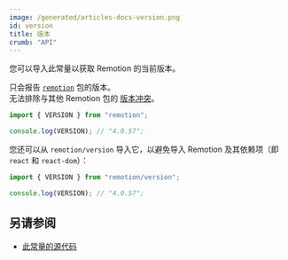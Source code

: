 ```yaml
---
image: /generated/articles-docs-version.png
id: version
title: 版本
crumb: "API"
---
```


您可以导入此常量以获取 Remotion 的当前版本。

只会报告 [`remotion`](/docs/remotion) 包的版本。  
无法排除与其他 Remotion 包的 [版本冲突](/docs/cli/versions)。

```ts twoslash title="从 remotion 导入 VERSION"
import { VERSION } from "remotion";

console.log(VERSION); // "4.0.57";
```

您还可以从 `remotion/version` 导入它，以避免导入 Remotion 及其依赖项（即 `react` 和 `react-dom`）：

```ts twoslash title="从 remotion/version 导入 VERSION"
import { VERSION } from "remotion/version";

console.log(VERSION); // "4.0.57";
```

## 另请参阅

- [此常量的源代码](https://github.com/remotion-dev/remotion/blob/main/packages/core/src/version.ts)

